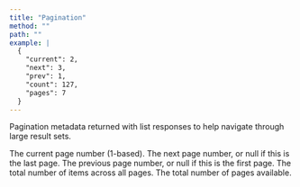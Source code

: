 ```yaml
---
title: "Pagination"
method: ""
path: ""
example: |
  {
    "current": 2,
    "next": 3,
    "prev": 1,
    "count": 127,
    "pages": 7
  }
---
```


Pagination metadata returned with list responses to help navigate through large result sets.

<Model>
    <ModelProperty name="current" type="integer">
        The current page number (1-based).
    </ModelProperty>
    <ModelProperty name="next" type="integer | null">
        The next page number, or null if this is the last page.
    </ModelProperty>
    <ModelProperty name="prev" type="integer | null">
        The previous page number, or null if this is the first page.
    </ModelProperty>
    <ModelProperty name="count" type="integer">
        The total number of items across all pages.
    </ModelProperty>
    <ModelProperty name="pages" type="integer">
        The total number of pages available.
    </ModelProperty>
</Model>
